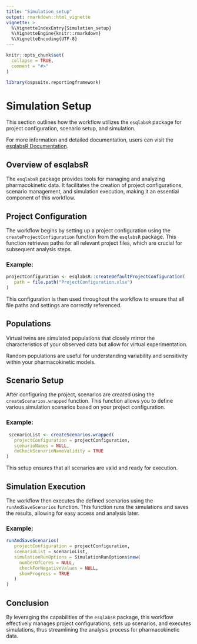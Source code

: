 ```yaml
---
title: "Simulation_setup"
output: rmarkdown::html_vignette
vignette: >
  %\VignetteIndexEntry{Simulation_setup}
  %\VignetteEngine{knitr::rmarkdown}
  %\VignetteEncoding{UTF-8}
---
```


```r
knitr::opts_chunk$set(
  collapse = TRUE,
  comment = "#>"
)
```

```r
library(ospsuite.reportingframework)
```

# Simulation Setup

This section outlines how the workflow utilizes the `esqlabsR` package for project configuration, scenario setup, and simulation.

For more information and detailed documentation, users can visit the [esqlabsR Documentation](https://esqlabs.github.io/esqlabsR/).

## Overview of esqlabsR

The `esqlabsR` package provides tools for managing and analyzing pharmacokinetic data. It facilitates the creation of project configurations, scenario management, and simulation execution, making it an essential component of this workflow.

## Project Configuration

The workflow begins by setting up a project configuration using the `createProjectConfiguration` function from the `esqlabsR` package. This function retrieves paths for all relevant project files, which are crucial for subsequent analysis steps.

### Example:

```r
projectConfiguration <- esqlabsR::createDefaultProjectConfiguration(
   path = file.path("ProjectConfiguration.xlsx")
)
```

This configuration is then used throughout the workflow to ensure that all file paths and settings are correctly referenced.

## Populations

Virtual twins are simulated  populations that closely mirror the characteristics of your observed data but allow for virtual experimentation.

Random populations are useful for understanding variability and sensitivity within your pharmacokinetic models.



## Scenario Setup

After configuring the project, scenarios are created using the `createScenarios.wrapped` function. This function allows you to define various simulation scenarios based on your project configuration.

### Example:

```r
 scenarioList <- createScenarios.wrapped(
   projectConfiguration = projectConfiguration,
   scenarioNames = NULL,
   doCheckScenarioNameValidity = TRUE
)
```

This setup ensures that all scenarios are valid and ready for execution.

## Simulation Execution

The workflow then executes the defined scenarios using the `runAndSaveScenarios` function. This function runs the simulations and saves the results, allowing for easy access and analysis later.

### Example:
```r
runAndSaveScenarios(
   projectConfiguration = projectConfiguration,
   scenarioList = scenarioList,
   simulationRunOptions = SimulationRunOptions$new(
     numberOfCores = NULL,
     checkForNegativeValues = NULL,
     showProgress = TRUE
   )
)
```


## Conclusion

By leveraging the capabilities of the `esqlabsR` package, this workflow effectively manages project configurations, sets up scenarios, and executes simulations, thus streamlining the analysis process for pharmacokinetic data.

